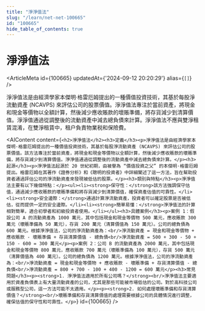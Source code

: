 ```yaml
---
title: "淨淨值法"
slug: "/learn/net-net-100665"
id: "100665"
hide_table_of_contents: true
---
```



# 淨淨值法

<ArticleMeta id={100665} updatedAt={'2024-09-12 20:20:29'} alias={`[]`} />
<div className='border-solid border-b border-t-0 my-4 border-[var(--ifm-color-gray-300)]' />

淨淨值法是由經濟學家本傑明·格雷厄姆提出的一種價值投資技術，其基於每股淨流動資產 (NCAVPS) 來評估公司的股票價值。淨淨值法專注於當前資產，將現金和現金等價物以全額計算，然後減少應收賬款的壞賬準備，將存貨減少到清算價值。淨淨值通過從調整後的流動資產中減去總負債來計算。淨淨值法不應與雙淨租賃混淆，在雙淨租賃中，租户負責物業税和保險費。

<AIContent content={`<h2>淨淨值法</h2><h3>定義</h3><p>淨淨值法是由經濟學家本傑明·格雷厄姆提出的一種價值投資技術，其基於每股淨流動資產 (NCAVPS) 來評估公司的股票價值。該方法專注於當前資產，將現金和現金等價物以全額計算，然後減少應收賬款的壞賬準備，將存貨減少到清算價值。淨淨值通過從調整後的流動資產中減去總負債來計算。</p><h3>起源</h3><p>淨淨值法起源於 20 世紀初期，由被譽為 “價值投資之父” 的本傑明·格雷厄姆提出。格雷厄姆在其著作《證券分析》和《聰明的投資者》中詳細闡述了這一方法，旨在幫助投資者通過評估公司的淨流動資產來發現被低估的股票。</p><h3>類別與特點</h3><p>淨淨值法主要有以下幾個特點：</p><ul><li><strong>保守性：</strong>該方法強調保守估值，通過減少應收賬款的壞賬準備和將存貨減少到清算價值，確保資產估值的可靠性。</li><li><strong>安全邊際：</strong>通過計算淨流動資產，投資者可以確定股票是否被低估，從而提供一定的安全邊際。</li><li><strong>簡單易懂：</strong>淨淨值法的計算相對簡單，適合初學者和初級投資者使用。</li></ul><h3>具體案例</h3><p>案例 1：假設公司 A 的流動資產為 1000 萬元，其中包括現金和現金等價物 500 萬元，應收賬款 300 萬元（壞賬準備為 50 萬元），存貨 200 萬元（清算價值為 150 萬元）。公司的總負債為 600 萬元。根據淨淨值法，公司的淨流動資產為：<br/>淨流動資產 = 現金和現金等價物 + 應收賬款 - 壞賬準備 + 存貨清算價值 - 總負債<br/>淨流動資產 = 500 + 300 - 50 + 150 - 600 = 300 萬元</p><p>案例 2：公司 B 的流動資產為 2000 萬元，其中包括現金和現金等價物 800 萬元，應收賬款 700 萬元（壞賬準備為 100 萬元），存貨 500 萬元（清算價值為 400 萬元）。公司的總負債為 1200 萬元。根據淨淨值法，公司的淨流動資產為：<br/>淨流動資產 = 現金和現金等價物 + 應收賬款 - 壞賬準備 + 存貨清算價值 - 總負債<br/>淨流動資產 = 800 + 700 - 100 + 400 - 1200 = 600 萬元</p><h3>常見問題</h3><p><strong>1. 淨淨值法適用於所有公司嗎？</strong><br/>淨淨值法主要適用於資產負債表上有大量流動資產的公司，尤其是那些可能被市場低估的公司。對於高科技公司或服務型公司，這一方法可能不太適用。</p><p><strong>2. 如何處理壞賬準備和存貨清算價值？</strong><br/>壞賬準備和存貨清算價值的處理需要根據公司的具體情況進行調整，確保估值的保守性和可靠性。</p>`} id={100665} />
